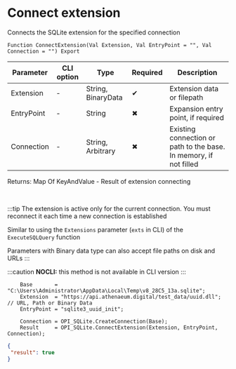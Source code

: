 ﻿---
sidebar_position: 5
---


# Connect extension 
 Connects the SQLite extension for the specified connection



`Function ConnectExtension(Val Extension, Val EntryPoint = "", Val Connection = "") Export`

  | Parameter | CLI option | Type | Required | Description |
  |-|-|-|-|-|
  | Extension | - | String, BinaryData | &#x2714; | Extension data or filepath |
  | EntryPoint | - | String | &#x2716; | Expansion entry point, if required |
  | Connection | - | String, Arbitrary | &#x2716; | Existing connection or path to the base. In memory, if not filled |

  
  Returns:  Map Of KeyAndValue - Result of extension connecting

<br/>

:::tip
The extension is active only for the current connection. You must reconnect it each time a new connection is established

Similar to using the `Extensions` parameter (`exts` in CLI) of the `ExecuteSQLQuery` function

Parameters with Binary data type can also accept file paths on disk and URLs
:::

:::caution
**NOCLI:** this method is not available in CLI version
:::
<br/>



```bsl title="1C:Enterprise/OneScript code example"
    Base       = "C:\Users\Administrator\AppData\Local\Temp\v8_28C5_13a.sqlite";
    Extension  = "https://api.athenaeum.digital/test_data/uuid.dll"; // URL, Path or Binary Data
    EntryPoint = "sqlite3_uuid_init";

    Connection = OPI_SQLite.CreateConnection(Base);
    Result     = OPI_SQLite.ConnectExtension(Extension, EntryPoint, Connection);
```
 



```json title="Result"
{
 "result": true
}
```
